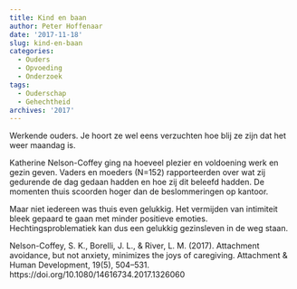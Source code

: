 ```yaml
---
title: Kind en baan
author: Peter Hoffenaar
date: '2017-11-18'
slug: kind-en-baan
categories:
  - Ouders
  - Opvoeding
  - Onderzoek
tags:
  - Ouderschap
  - Gehechtheid
archives: '2017'
---
```

Werkende ouders. Je hoort ze wel eens verzuchten hoe blij ze zijn dat het weer maandag is.

Katherine Nelson-Coffey ging na hoeveel plezier en voldoening werk en gezin geven. Vaders en moeders (N=152) rapporteerden over wat zij gedurende de dag gedaan hadden en hoe zij dit beleefd hadden. De momenten thuis scoorden hoger dan de beslommeringen op kantoor. 

Maar niet iedereen was thuis even gelukkig. Het vermijden van intimiteit bleek gepaard te gaan met minder positieve emoties. Hechtingsproblematiek kan dus een gelukkig gezinsleven in de weg staan.

Nelson-Coffey, S. K., Borelli, J. L., & River, L. M. (2017). Attachment avoidance, but not anxiety, minimizes the joys of caregiving. Attachment & Human Development, 19(5), 504–531. https://doi.org/10.1080/14616734.2017.1326060
